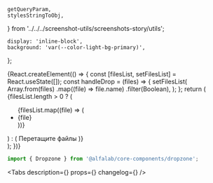 
    getQueryParam,
    stylesStringToObj,
} from '../../../screenshot-utils/screenshots-story/utils';

<Meta title='Components/Dropzone' component={Dropzone} id='Dropzone' />

    display: 'inline-block',
    background: 'var(--color-light-bg-primary)',
};

<!-- Canvas -->

<Story name='Dropzone'>
    {React.createElement(() => {
        const [filesList, setFilesList] = React.useState([]);
        const handleDrop = (files) => {
            setFilesList(
                Array.from(files)
                    .map((file) => file.name)
                    .filter(Boolean),
            );
        };
        return (
            <div
                style={{
                    display: 'inline-block',
                    ...stylesStringToObj(getQueryParam('wrapperStyles')),
                }}
            >
                <div style={WRAPPER_STYLES}>
                    <Dropzone
                        error={boolean('error', false)}
                        block={boolean('block', false)}
                        overlayVisible={boolean('overlayVisible (deprecated)', undefined)}
                        disabled={boolean('disabled', false)}
                        onDrop={handleDrop}
                    >
                        <ModeChecker />
                        <div
                            style={{
                                minWidth: 400,
                                width: '100%',
                                height: 200,
                                display: 'flex',
                                alignItems: 'center',
                                justifyContent: 'center',
                            }}
                        >
                            {filesList.length > 0 ? (
                                <ul>
                                    {filesList.map((file) => (
                                        <li key={file}>{file}</li>
                                    ))}
                                </ul>
                            ) : (
                                <span>Перетащите файлы</span>
                            )}
                        </div>
                    </Dropzone>
                </div>
            </div>
        );
    })}
</Story>

<!-- Docs -->

<ComponentHeader
    name='Dropzone'
    version={version}
    package='@alfalab/core-components/dropzone'
    design='https://www.figma.com/file/cdNnkh2QdxuvYLrBm4cubM/Web-%3A%3A-Core-Default-Components?node-id=8897%3A54579'
/>

```jsx
import { Dropzone } from '@alfalab/core-components/dropzone';
```

<Tabs
    description={<Description />}
    props={<ArgsTable of={DropzoneTS} />}
    changelog={<Changelog />}
/>
